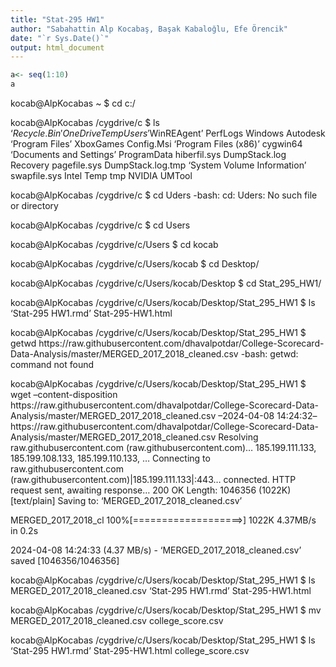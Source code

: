 ```yaml
---
title: "Stat-295 HW1"
author: "Sabahattin Alp Kocabaş, Başak Kabaloğlu, Efe Örencik"
date: "`r Sys.Date()`"
output: html_document
--- 
```


```r
a<- seq(1:10)
a
```
kocab@AlpKocabas ~
$ cd c:/

kocab@AlpKocabas /cygdrive/c
$ ls
'$Recycle.Bin'             OneDriveTemp                 Users
'$WinREAgent'              PerfLogs                     Windows
 Autodesk                 'Program Files'               XboxGames
 Config.Msi               'Program Files (x86)'         cygwin64
'Documents and Settings'   ProgramData                  hiberfil.sys
 DumpStack.log             Recovery                     pagefile.sys
 DumpStack.log.tmp        'System Volume Information'   swapfile.sys
 Intel                     Temp                         tmp
 NVIDIA                    UMTool

kocab@AlpKocabas /cygdrive/c
$ cd Uders
-bash: cd: Uders: No such file or directory

kocab@AlpKocabas /cygdrive/c
$ cd Users

kocab@AlpKocabas /cygdrive/c/Users
$ cd kocab

kocab@AlpKocabas /cygdrive/c/Users/kocab
$ cd Desktop/

kocab@AlpKocabas /cygdrive/c/Users/kocab/Desktop
$ cd Stat_295_HW1/

kocab@AlpKocabas /cygdrive/c/Users/kocab/Desktop/Stat_295_HW1
$ ls
'Stat-295 HW1.rmd'   Stat-295-HW1.html

kocab@AlpKocabas /cygdrive/c/Users/kocab/Desktop/Stat_295_HW1
$ getwd https://raw.githubusercontent.com/dhavalpotdar/College-Scorecard-Data-Analysis/master/MERGED_2017_2018_cleaned.csv
-bash: getwd: command not found

kocab@AlpKocabas /cygdrive/c/Users/kocab/Desktop/Stat_295_HW1
$ wget --content-disposition https://raw.githubusercontent.com/dhavalpotdar/College-Scorecard-Data-Analysis/master/MERGED_2017_2018_cleaned.csv
--2024-04-08 14:24:32--  https://raw.githubusercontent.com/dhavalpotdar/College-Scorecard-Data-Analysis/master/MERGED_2017_2018_cleaned.csv
Resolving raw.githubusercontent.com (raw.githubusercontent.com)... 185.199.111.133, 185.199.108.133, 185.199.110.133, ...
Connecting to raw.githubusercontent.com (raw.githubusercontent.com)|185.199.111.133|:443... connected.
HTTP request sent, awaiting response... 200 OK
Length: 1046356 (1022K) [text/plain]
Saving to: ‘MERGED_2017_2018_cleaned.csv’

MERGED_2017_2018_cl 100%[===================>]   1022K  4.37MB/s    in 0.2s

2024-04-08 14:24:33 (4.37 MB/s) - ‘MERGED_2017_2018_cleaned.csv’ saved [1046356/1046356]


kocab@AlpKocabas /cygdrive/c/Users/kocab/Desktop/Stat_295_HW1
$ ls
 MERGED_2017_2018_cleaned.csv  'Stat-295 HW1.rmd'   Stat-295-HW1.html

kocab@AlpKocabas /cygdrive/c/Users/kocab/Desktop/Stat_295_HW1
$ mv MERGED_2017_2018_cleaned.csv college_score.csv

kocab@AlpKocabas /cygdrive/c/Users/kocab/Desktop/Stat_295_HW1
$ ls
'Stat-295 HW1.rmd'   Stat-295-HW1.html   college_score.csv
